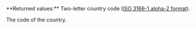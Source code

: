 <ParamField body="CountryCode" type="string">     
**Returned values:** Two-letter country code (<a href="/api-reference/overview/data-formats" target="_blank">ISO 3166-1 alpha-2 format</a>).

The code of the country.  
</ParamField>